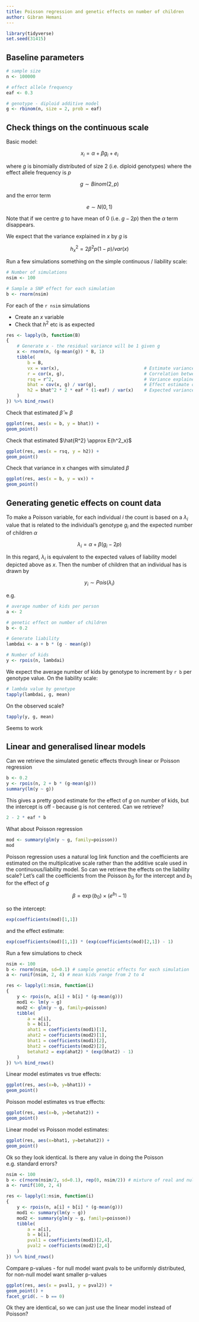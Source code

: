 ---
title: Poisson regression and genetic effects on number of children
author: Gibran Hemani
---

```{r}
library(tidyverse)
set.seed(31415)

```

## Baseline parameters

```{r}
# sample size
n <- 100000

# effect allele frequency
eaf <- 0.3

# genotype - diploid additive model
g <- rbinom(n, size = 2, prob = eaf)
```

## Check things on the continuous scale

Basic model:

$$
x_i = \alpha + \beta g_i + e_i
$$

where $g$ is binomially distributed of size 2 (i.e. diploid genotypes) where the effect allele frequency is $p$

$$
g \sim Binom(2, p)
$$

and the error term

$$
e \sim N(0, 1)
$$

Note that if we centre $g$ to have mean of 0 (i.e. $g - 2p$) then the $\alpha$ term disappears.

We expect that the variance explained in $x$ by $g$ is

$$
h^2_x = 2 \beta^2 p (1-p) / var(x)
$$

Run a few simulations something on the simple continuous / liability scale:

```{r}
# Number of simulations
nsim <- 100

# Sample a SNP effect for each simulation
b <- rnorm(nsim)
```

For each of the `r nsim` simulations 

- Create an $x$ variable
- Check that $h^2$ etc is as expected

```{r}
res <- lapply(b, function(B)
{
	# Generate x - the residual variance will be 1 given g
	x <- rnorm(n, (g-mean(g)) * B, 1)
	tibble(
		b = B,
		vx = var(x),                                # Estimate variance of x
		r = cor(x, g),                              # Correlation between x and g
		rsq = r^2,                                  # Variance explained in x by g
		bhat = cov(x, g) / var(g),                  # Effect estimate of g on x
		h2 = bhat^2 * 2 * eaf * (1-eaf) / var(x)    # Expected variance explained in x by g
	)
}) %>% bind_rows()
```

Check that estimated $\hat{\beta} \approx \beta$

```{r}
ggplot(res, aes(x = b, y = bhat)) +
geom_point()
```

Check that estimated $\hat{R^2} \approx E(h^2_x)$

```{r}
ggplot(res, aes(x = rsq, y = h2)) +
geom_point()
```

Check that variance in x changes with simulated $\beta$

```{r}
ggplot(res, aes(x = b, y = vx)) +
geom_point()
```

## Generating genetic effects on count data

To make a Poisson variable, for each individual $i$ the count is based on a $\lambda_i$ value that is related to the individual's genotype $g_i$ and the expected number of children $\alpha$

$$
\lambda_i = \alpha + \beta (g_i - 2p)
$$

In this regard, $\lambda_i$ is equivalent to the expected values of liability model depicted above as $x$. Then the number of children that an individual has is drawn by

$$
y_i \sim Pois(\lambda_i)
$$

e.g.

```{r}
# average number of kids per person
a <- 2

# genetic effect on number of children
b <- 0.2

# Generate liability
lambdai <- a + b * (g - mean(g))

# Number of kids
y <- rpois(n, lambdai)
```

We expect the average number of kids by genotype to increment by `r b` per genotype value. On the liability scale:

```{r}
# lambda value by genotype
tapply(lambdai, g, mean)
```

On the observed scale?

```{r}
tapply(y, g, mean)
```

Seems to work

## Linear and generalised linear models

Can we retrieve the simulated genetic effects through linear or Poisson regression

```{r}
b <- 0.2
y <- rpois(n, 2 + b * (g-mean(g)))
summary(lm(y ~ g))
```

This gives a pretty good estimate for the effect of $g$ on number of kids, but the intercept is off - because g is not centered. Can we retrieve?

```{r}
2 - 2 * eaf * b
```

What about Poisson regression

```{r}
mod <- summary(glm(y ~ g, family=poisson))
mod
```

Poisson regression uses a natural log link function and the coefficients are estimated on the multiplicative scale rather than the additive scale used in the continuous/liability model. So can we retrieve the effects on the liability scale? Let's call the coefficients from the Poisson $b_0$ for the intercept and $b_1$ for the effect of $g$

$$
\beta = \exp(b_0) \times (e^{b_1} - 1)
$$

so the intercept:

```{r}
exp(coefficients(mod)[1,1])
```

and the effect estimate:

```{r}
exp(coefficients(mod)[1,1]) * (exp(coefficients(mod)[2,1]) - 1)
```

Run a few simulations to check


```{r}
nsim <- 100
b <- rnorm(nsim, sd=0.1) # sample genetic effects for each simulation
a <- runif(nsim, 2, 4) # mean kids range from 2 to 4

res <- lapply(1:nsim, function(i)
{
	y <- rpois(n, a[i] + b[i] * (g-mean(g)))
	mod1 <- lm(y ~ g)
	mod2 <- glm(y ~ g, family=poisson)
	tibble(
		a = a[i],
		b = b[i],
		ahat1 = coefficients(mod1)[1],
		ahat2 = coefficients(mod2)[1],
		bhat1 = coefficients(mod1)[2],
		bhat2 = coefficients(mod2)[2],
		betahat2 = exp(ahat2) * (exp(bhat2) - 1)
	)
}) %>% bind_rows()
```

Linear model estimates vs true effects:

```{r}
ggplot(res, aes(x=b, y=bhat1)) +
geom_point()
```

Poisson model estimates vs true effects:

```{r}
ggplot(res, aes(x=b, y=betahat2)) +
geom_point()
```

Linear model vs Poisson model estimates:

```{r}
ggplot(res, aes(x=bhat1, y=betahat2)) +
geom_point()
```

Ok so they look identical. Is there any value in doing the Poisson e.g. standard errors?

```{r}
nsim <- 100
b <- c(rnorm(nsim/2, sd=0.1), rep(0, nsim/2)) # mixture of real and null effects
a <- runif(100, 2, 4)

res <- lapply(1:nsim, function(i)
{
	y <- rpois(n, a[i] + b[i] * (g-mean(g)))
	mod1 <- summary(lm(y ~ g))
	mod2 <- summary(glm(y ~ g, family=poisson))
	tibble(
		a = a[i],
		b = b[i],
		pval1 = coefficients(mod1)[2,4],
		pval2 = coefficients(mod2)[2,4]
	)
}) %>% bind_rows()
```

Compare p-values - for null model want pvals to be uniformly distributed, for non-null model want smaller p-values

```{r}
ggplot(res, aes(x = pval1, y = pval2)) +
geom_point() +
facet_grid(. ~ b == 0)
```

Ok they are identical, so we can just use the linear model instead of Poisson?

